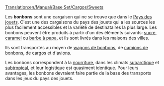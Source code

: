 [[Translation:en/Manual/Base Set/Cargos/Sweets]]

{{fr/Manual/Base Set/Cargos/Cargaison|nom=Bonbons
|image=en/Manual/Base Set/Cargos/Sweets.png
|produit=[[fr/Manual/Base Set/Industries/Usine de bonbons|Usine de bonbons]]
|accepté=[[fr/Manual/Ville|Ville]]
}}

Les '''bonbons''' sont une cargaison qui ne se trouve que dans le [[fr/Manual/Climat#pays-des-jouets|Pays des jouets]]. C'est une des cargaisons du pays des jouets qui a les sources les plus facilement accessibles et la variété de destinataires la plus large. Les bonbons peuvent être produits à partir d'un des éléments suivants: [[fr/Manual/Base Set/Cargos/Sucre|sucre]], [[fr/Manual/Base Set/Cargos/Caramel|caramel]] ou [[fr/Manual/Base Set/Cargos/Barbe à papa|barbe à papa]], et ils sont livrés dans les maisons des villes.

Ils sont transportés au moyen de [[fr/Manual/Base Set/Trains/Wagon de bonbons|wagons de bonbons]], de [[fr/Manual/Base Set/Road Vehicles/Camion de bonbons|camions de bonbons]], de [[fr/Manual/Bateaux|cargos]] et d'[[fr/Manual/Avions|avions]].

Les bonbons correspondent à la [[fr/Manual/Base Set/Cargos/Nourriture|nourriture]], dans les climats [[fr/Manual/Climat#subarctique|subarctique]] et [[fr/Manual/Climat#subtropical|subtropical]], et leur logistique est quasiment identique. Pour leurs avantages, les bonbons devraient faire partie de la base des transports dans les jeux du pays des jouets.